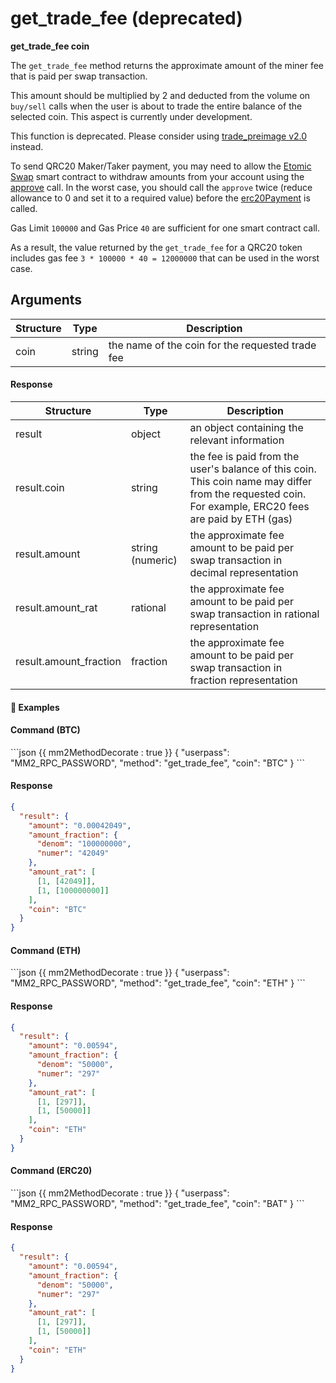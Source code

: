 
# get_trade_fee (deprecated)

**get_trade_fee coin**

The `get_trade_fee` method returns the approximate amount of the miner fee that is paid per swap transaction.

This amount should be multiplied by 2 and deducted from the volume on `buy/sell` calls when the user is about to trade the entire balance of the selected coin. This aspect is currently under development.

<Note>

This function is deprecated. Please consider using [trade_preimage v2.0](/atomicdex/atomicdex/api/v20/trade_preimage.html) instead.

</Note>

<Note>

To send QRC20 Maker/Taker payment, you may need to allow the [Etomic Swap](https://github.com/artemii235/etomic-swap/) smart contract to withdraw amounts from your account using the [approve](https://docs.openzeppelin.com/contracts/2.x/api/token/erc20#IERC20-approve-address-uint256-) call.
In the worst case, you should call the `approve` twice (reduce allowance to 0 and set it to a required value) before the [erc20Payment](https://github.com/artemii235/etomic-swap/blob/1.0/contracts/EtomicSwap.sol#L51) is called.

Gas Limit `100000` and Gas Price `40` are sufficient for one smart contract call.

As a result, the value returned by the `get_trade_fee` for a QRC20 token includes gas fee `3 * 100000 * 40 = 12000000` that can be used in the worst case.

</Note>

## Arguments

| Structure | Type   | Description                                      |
| --------- | ------ | ------------------------------------------------ |
| coin      | string | the name of the coin for the requested trade fee |

#### Response

| Structure              | Type             | Description                                                                                                                                            |
| ---------------------- | ---------------- | ------------------------------------------------------------------------------------------------------------------------------------------------------ |
| result                 | object           | an object containing the relevant information                                                                                                          |
| result.coin            | string           | the fee is paid from the user's balance of this coin. This coin name may differ from the requested coin. For example, ERC20 fees are paid by ETH (gas) |
| result.amount          | string (numeric) | the approximate fee amount to be paid per swap transaction in decimal representation                                                                   |
| result.amount_rat      | rational         | the approximate fee amount to be paid per swap transaction in rational representation                                                                  |
| result.amount_fraction | fraction         | the approximate fee amount to be paid per swap transaction in fraction representation                                                                  |

#### 📌 Examples

#### Command (BTC)

<CodeGroup title="" tag="POST" label="get_trade_fee">
```json {{ mm2MethodDecorate : true }}
{
  "userpass": "MM2_RPC_PASSWORD",
  "method": "get_trade_fee",
  "coin": "BTC"
}
```
</CodeGroup>

<CollapsibleSection expandedText='Hide Response' collapsedText='Show Response'>

#### Response

```json
{
  "result": {
    "amount": "0.00042049",
    "amount_fraction": {
      "denom": "100000000",
      "numer": "42049"
    },
    "amount_rat": [
      [1, [42049]],
      [1, [100000000]]
    ],
    "coin": "BTC"
  }
}
```

</CollapsibleSection>

#### Command (ETH)

<CodeGroup title="" tag="POST" label="get_trade_fee">
```json {{ mm2MethodDecorate : true }}
{
  "userpass": "MM2_RPC_PASSWORD",
  "method": "get_trade_fee",
  "coin": "ETH"
}
```
</CodeGroup>

<CollapsibleSection expandedText='Hide Response' collapsedText='Show Response'>

#### Response

```json
{
  "result": {
    "amount": "0.00594",
    "amount_fraction": {
      "denom": "50000",
      "numer": "297"
    },
    "amount_rat": [
      [1, [297]],
      [1, [50000]]
    ],
    "coin": "ETH"
  }
}
```

</CollapsibleSection>

#### Command (ERC20)

<CodeGroup title="" tag="POST" label="get_trade_fee">
```json {{ mm2MethodDecorate : true }}
{
  "userpass": "MM2_RPC_PASSWORD",
  "method": "get_trade_fee",
  "coin": "BAT"
}
```
</CodeGroup>

<CollapsibleSection expandedText='Hide Response' collapsedText='Show Response'>

#### Response

```json
{
  "result": {
    "amount": "0.00594",
    "amount_fraction": {
      "denom": "50000",
      "numer": "297"
    },
    "amount_rat": [
      [1, [297]],
      [1, [50000]]
    ],
    "coin": "ETH"
  }
}
```

</CollapsibleSection>
